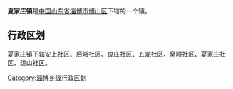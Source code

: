 {{Unreferenced|time=2022-02-20T03:21:55+00:00}}
'''夏家庄镇'''是[[中华人民共和国|中国]][[山东省|山东省]][[淄博市|淄博市]][[博山区|博山区]]下辖的一个镇。

== 行政区划 ==

夏家庄镇下辖安上社区、后峪社区、良庄社区、五龙社区、窝疃社区、夏家庄社区、珑山社区。

{{山东小作品}}

{{博山区行政区划}}

[[Category:淄博乡级行政区划|Category:淄博乡级行政区划]]